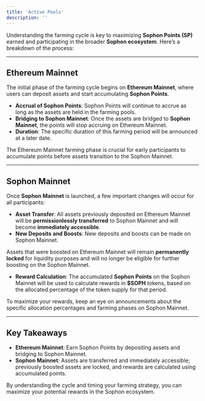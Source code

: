 ```yaml
---
title: 'Active Pools'
description: ''
---
```


Understanding the farming cycle is key to maximizing **Sophon Points (SP)** earned and participating in the broader **Sophon ecosystem**. Here’s a breakdown of the process:

---

## Ethereum Mainnet

The initial phase of the farming cycle begins on **Ethereum Mainnet**, where users can deposit assets and start accumulating **Sophon Points**.

- **Accrual of Sophon Points**: Sophon Points will continue to accrue as long as the assets are held in the farming pools.
- **Bridging to Sophon Mainnet**: Once the assets are bridged to **Sophon Mainnet**, the points will stop accruing on Ethereum Mainnet.
- **Duration**: The specific duration of this farming period will be announced at a later date.

<Info>The Ethereum Mainnet farming phase is crucial for early participants to accumulate points before assets transition to the Sophon Mainnet.</Info>

---

## Sophon Mainnet

Once **Sophon Mainnet** is launched, a few important changes will occur for all participants:

- **Asset Transfer**: All assets previously deposited on Ethereum Mainnet will be **permissionlessly transferred** to Sophon Mainnet and will become **immediately accessible**.
- **New Deposits and Boosts**: New deposits and boosts can be made on Sophon Mainnet.
  
<Note>Assets that were boosted on Ethereum Mainnet will remain **permanently locked** for liquidity purposes and will no longer be eligible for further boosting on the Sophon Mainnet.</Note>

- **Reward Calculation**: The accumulated **Sophon Points** on the Sophon Mainnet will be used to calculate rewards in **$SOPH** tokens, based on the allocated percentage of the token supply for that period.

<Tip>To maximize your rewards, keep an eye on announcements about the specific allocation percentages and farming phases on Sophon Mainnet.</Tip>

---

## Key Takeaways

- **Ethereum Mainnet**: Earn Sophon Points by depositing assets and bridging to Sophon Mainnet.
- **Sophon Mainnet**: Assets are transferred and immediately accessible; previously boosted assets are locked, and rewards are calculated using accumulated points.

By understanding the cycle and timing your farming strategy, you can maximize your potential rewards in the Sophon ecosystem.
